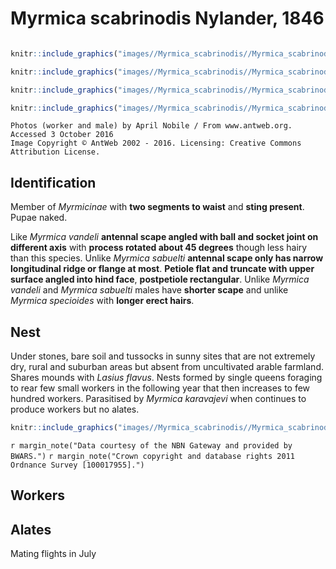 # **Myrmica scabrinodis**  Nylander, 1846

```marginfigure
```

```r
knitr::include_graphics("images//Myrmica_scabrinodis//Myrmica_scabrinodis_head.jpg")
```

```r
knitr::include_graphics("images//Myrmica_scabrinodis//Myrmica_scabrinodis_male_head.jpg")
```

```r
knitr::include_graphics("images//Myrmica_scabrinodis//Myrmica_scabrinodis_male_side.jpg")
```

```r
knitr::include_graphics("images//Myrmica_scabrinodis//Myrmica_scabrinodis_side.jpg")
```

```block
Photos (worker and male) by April Nobile / From www.antweb.org. Accessed 3 October 2016
Image Copyright © AntWeb 2002 - 2016. Licensing: Creative Commons Attribution License.
```

## Identification
Member of *Myrmicinae* with **two segments to waist** and **sting present**. Pupae naked.

Like *Myrmica vandeli* **antennal scape angled with ball and socket joint on different axis** with **process rotated about 45 degrees** though less hairy than this species. Unlike *Myrmica sabuelti* **antennal scape only has narrow longitudinal ridge or flange at most**. **Petiole flat and truncate with upper surface angled into hind face**, **postpetiole rectangular**. Unlike *Myrmica vandeli* and *Myrmica sabuelti* males have **shorter scape** and unlike *Myrmica specioides* with **longer erect hairs**.

## Nest
Under stones, bare soil and tussocks in sunny sites that are not extremely dry, rural and suburban areas but absent from uncultivated arable farmland. Shares mounds with *Lasius flavus*. Nests formed by single queens foraging to rear few small workers in the following year that then increases to few hundred workers. Parasitised by *Myrmica karavajevi* when continues to produce workers but no alates.

```r
knitr::include_graphics("images//Myrmica_scabrinodis//Myrmica_scabrinodis_map.png")
```
`r margin_note("Data courtesy of the NBN Gateway and provided by BWARS.")`
`r margin_note("Crown copyright and database rights 2011 Ordnance Survey [100017955].")`

## Workers

## Alates
Mating flights in July

\pagebreak